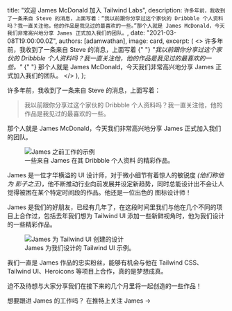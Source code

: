 
  title: "欢迎 James McDonald 加入 Tailwind Labs",
  description: `许多年前，我收到了一条来自 Steve 的消息，上面写着：“我以前跟你分享过这个家伙的 Dribbble 个人资料吗？我一直关注他，他的作品是我见过的最喜欢的一些。”那个人就是 James McDonald，今天我们非常高兴地分享 James 正式加入我们的团队。`,
  date: "2021-03-08T19:00:00.0Z",
  authors: [adamwathan],
  image: card,
  excerpt: (
    <>
      许多年前，我收到了一条来自 <Link href="https://twitter.com/steveschoger">Steve</Link> 的消息，上面写着
      {" "}
      <em>
        "我以前跟你分享过这个家伙的 Dribbble 个人资料吗？我一直关注他，他的作品是我见过的最喜欢的一些。"
      </em>
      {" "}
      那个人就是 <Link href="https://dribbble.com/james">James McDonald</Link>，今天我们非常高兴地分享 James 正式加入我们的团队。
    </>
  ),
};

许多年前，我收到了一条来自 <Link href="https://twitter.com/steveschoger">Steve</Link> 的消息，上面写着：

> 我以前跟你分享过这个家伙的 Dribbble 个人资料吗？我一直关注他，他的作品是我见过的最喜欢的一些。

那个人就是 <Link href="https://dribbble.com/james">James McDonald</Link>，今天我们非常高兴地分享 James 正式加入我们的团队。

<figure>
  <Image src={jamesWorkExamples} alt="James 之前工作的示例" />
  <figcaption>
    一些来自 James 在其 <Link href="https://dribbble.com/james">Dribbble 个人资料</Link> 的精彩作品。
  </figcaption>
</figure>

James 是一位才华横溢的 UI 设计师，对于微小细节有着惊人的敏锐度 _(他们称他为 <Link href="https://dribbble.com/shots/3985645-Newsletter-Sign-Up">影子之王</Link>)_，他不断推动行业向前发展并设定新趋势，同时总能设计出不会让人觉得被困在某个特定时间段的作品。他还是一位出色的 <Link href="https://dribbble.com/shots/14568974-">图标设计师</Link>！

James 是我们的好朋友，已经有几年了，在这段时间里我们与他在几个不同的项目上合作过，包括去年我们想为 <Link href="https://tailwindui.com/">Tailwind UI</Link> 添加一些新鲜视角时，他为我们设计的一些精彩作品。

<figure>
  <Image src={tailwindUiExamples} alt="James 为 Tailwind UI 创建的设计" />
  <figcaption>James 为我们设计的 Tailwind UI 示例。</figcaption>
</figure>

我们一直是 James 作品的忠实粉丝，能够有机会与他在 Tailwind CSS、Tailwind UI、Heroicons 等项目上合作，真的是梦想成真。

迫不及待想与大家分享我们在接下来的几个月里将一起创造的一些作品！

想要跟进 James 的工作吗？ <Link href="https://twitter.com/jamesm">在推特上关注 James →</Link>